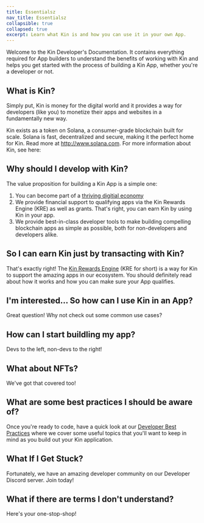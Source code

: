 ```yaml
---
title: Essentialsz
nav_title: Essentialsz
collapsible: true
collapsed: true
excerpt: Learn what Kin is and how you can use it in your own App.
---
```


Welcome to the Kin Developer's Documentation. It contains everything required for App builders to understand the benefits of working with Kin and helps you get started with the process of building a Kin App, whether you're a developer or not.

## What is Kin?

Simply put, Kin is money for the digital world and it provides a way for developers (like you) to monetize their apps and websites in a fundamentally new way.

Kin exists as a token on Solana, a consumer-grade blockchain built for scale. Solana is fast, decentralized and secure, making it the perfect home for Kin. Read more at http://www.solana.com.
For more information about Kin, see here:

<div className="mt-8 grid gap-6 md:grid-cols-2">
  <NavCard
    title="Kin.org"
    subtitle="Kin's lovely main website"
    svgFile="kin"
    link={{ url: 'https://kin.org', label: 'Go now!' }}
  />
  <NavCard
    title="Kin Ecosystem Apps"
    subtitle="See some of the great apps already using Kin"
    svgFile="cubes-solid"
    link={{ url: 'https://kin.org/kin-apps/', label: 'See them all!' }}
  />
</div>

## Why should I develop with Kin?

The value proposition for building a Kin App is a simple one:

1. You can become part of a [thriving digitial economy](https://kin.org/kin-apps)
2. We provide financial support to qualifying apps via the Kin Rewards Engine (KRE) as well as grants. That's right, you can earn Kin by using Kin in your app.
3. We provide best-in-class developer tools to make building compelling blockchain apps as simple as possible, both for non-developers and developers alike.

## So I can earn Kin just by transacting with Kin?

That's exactly right! The [Kin Rewards Engine](/essentials/kin-rewards-engine/) (KRE for short) is a way for Kin to support the amazing apps in our ecosystem. You should definitely read about how it works and how you can make sure your App qualifies.

<div className="mt-8 grid gap-6 md:grid-cols-2">
  <NavCard
    title="Kin Rewards Engine"
    subtitle="Earn Kin by using it in your App"
    svgFile="money-bill-trend-up-solid"
    link={{ url: '/docs/essentials/kin-rewards-engine', label: 'See more' }}
  />
  <NavCard
    title="Kin Catalyst Fund"
    subtitle="Grants! Kin offers a range of grants to help great ideas become reality."
    svgFile="sack-dollar-solid"
    link={{ url: 'https://kin.org/catalyst-fund/', label: 'Apply here' }}
  />
</div>

## I'm interested... So how can I use Kin in an App?

Great question! Why not check out some common use cases?

<div className="mt-8 grid gap-6 md:grid-cols-2">
  <NavCard
    title="Use Cases"
    subtitle="See some of the common ways Kin is used in our partner Apps."
    svgFile="diagram-project-solid"
    link={{ url: '/docs/use-cases', label: 'Learn more' }}
  />
</div>

## How can I start buildling my app?

Devs to the left, non-devs to the right!

<div className="mt-8 grid gap-6 md:grid-cols-2">
  <NavCard
    title="Developers"
    subtitle="Get started with our best-in-class SDKs"
    svgFile="code-solid"
    link={{ url: '/docs/developers', label: 'Build here!' }}
  />
  <NavCard
    title="Non-Developers"
    subtitle="Not sure about coding? No worries!"
    svgFile="computer-mouse-solid"
    link={{ url: '/docs/non-developers', label: 'Get started here!' }}
  />
</div>

## What about NFTs?

We've got that covered too!

<div className="mt-8 grid gap-6 md:grid-cols-2">
  <NavCard
    title="NFTs"
    subtitle="See how you can use NFTs with Kin"
    svgFile="nft-token"
    link={{ url: '/docs/essentials/nfts-with-kin', label: 'Learn more' }}
  />
</div>

## What are some best practices I should be aware of?

Once you're ready to code, have a quick look at our [Developer Best Practices](/essentials/best-practices/) where we cover some useful topics that you'll want to keep in mind as you build out your Kin application.

<div className="mt-8 grid gap-6 md:grid-cols-2">
  <NavCard
    title="Best Practices"
    subtitle="Some key information you'll want to keep in mind as you develop your App"
    svgFile="rainbow-solid"
    link={{ url: '/docs/essentials/best-practices', label: 'Check them out' }}
  />
</div>

## What If I Get Stuck?

Fortunately, we have an amazing developer community on our Developer Discord server. Join today!

<div className="mt-8 grid gap-6 md:grid-cols-2">
  <NavCard
    title="Getting Help"
    subtitle="Stuck? No problem, we have an amazing community waiting to help out."
    svgFile="circle-question-regular"
    link={{ url: '/docs/essentials/getting-help', label: 'Get help!' }}
  />
  <NavCard
    title="Developer Discord"
    subtitle="Join our fantastic developer community."
    icon="discord"
    link={{ url: 'https://discord.com/invite/kdRyUNmHDn', label: 'Join now' }}
  />
</div>

## What if there are terms I don't understand?

Here's your one-stop-shop!

<div className="mt-8 grid gap-6 md:grid-cols-2">
  <NavCard
    title="Key Terms and Concepts"
    subtitle="Your easy glossary of Kin-related terms and ideas"
    icon="info"
    link={{ url: '/docs/essentials/best-practices', label: 'Check them out' }}
  />
</div>
